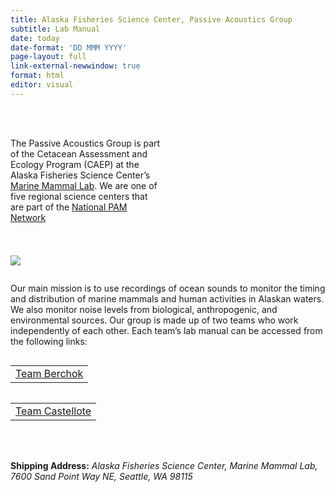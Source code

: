 ```yaml
---
title: Alaska Fisheries Science Center, Passive Acoustics Group
subtitle: Lab Manual
date: today
date-format: 'DD MMM YYYY'
page-layout: full
link-external-newwindow: true
format: html
editor: visual
---
```


```{=html}
<style type="text/css">
h1.title {
  color: SteelBlue;
  font-size: 32px;
  text-align: left;
  margin-bottom:-20px;
}
h1.subtitle {
    color: blue;
    font-size: 32px;
    text-align: left;
    margin-bottom:-20px;
}
</style>
```
::: {.column width="48%"}
<p style="padding-top: 20px;">

The Passive Acoustics Group is part of the Cetacean Assessment and Ecology Program (CAEP) at the Alaska Fisheries Science Center's [Marine Mammal Lab](https://www.fisheries.noaa.gov/about/marine-mammal-laboratory). We are one of five regional science centers that are part of the [National PAM Network](https://nmfs-ost.github.io/PAM_National_Network/)

</p>
:::

::: {.column width="48%"}
<p style="padding-top: 10px;">

![](content/images/AFSCImages/AlaskaIcon.png){fig-alt="" fig-align="center"}

</p>
:::

</p>

Our main mission is to use recordings of ocean sounds to monitor the timing and distribution of marine mammals and human activities in Alaskan waters. We also monitor noise levels from biological, anthropogenic, and environmental sources. Our group is made up of two teams who work independently of each other. Each team's lab manual can be accessed from the following links:

::: {.column width="48%"}
|                                                                                               |
|:----------------------------------------------------------------------:|
| [Team Berchok](https://nmfs-ost.github.io/PAM_template_lab_manual/content/LabManagement.html) |
:::

::: {.column width="48%"}
|                                                                                                  |
|:----------------------------------------------------------------------:|
| [Team Castellote](https://nmfs-ost.github.io/PAM_template_lab_manual/content/LabManagement.html) |
:::

<p style="padding-bottom: 20px;">

</p>

**Shipping Address:** *Alaska Fisheries Science Center, Marine Mammal Lab, 7600 Sand Point Way NE, Seattle, WA 98115*
